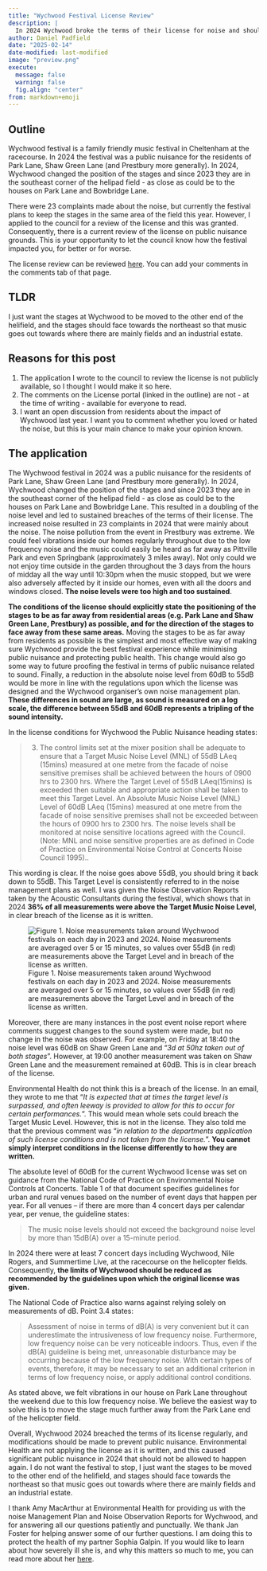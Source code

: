 ```yaml
---
title: "Wychwood Festival License Review"
description: |
  In 2024 Wychwood broke the terms of their license for noise and should move the stages.
author: Daniel Padfield
date: "2025-02-14"
date-modified: last-modified
image: "preview.png"
execute:
  message: false
  warning: false
  fig.align: "center"
from: markdown+emoji
---
```


## Outline

Wychwood festival is a family friendly music festival in Cheltenham at the racecourse. In 2024 the festival was a public nuisance for the residents of Park Lane, Shaw Green Lane (and Prestbury more generally). In 2024, Wychwood changed the position of the stages and since 2023 they are in the southeast corner of the helipad field - as close as could be to the houses on Park Lane and Bowbridge Lane.

There were 23 complaints made about the noise, but currently the festival plans to keep the stages in the same area of the field this year. However, I applied to the council for a review of the license and this was granted. Consequently, there is a current review of the license on public nuisance grounds. This is your opportunity to let the council know how the festival impacted you, for better or for worse.

The license review can be reviewed [here](https://publicaccess.cheltenham.gov.uk/online-applications/licencingApplicationDetails.do?activeTab=summary&keyVal=SR98IWEL0N100). You can add your comments in the comments tab of that page.

## TLDR

I just want the stages at Wychwood to be moved to the other end of the helifield, and the stages should face towards the northeast so that music goes out towards where there are mainly fields and an industrial estate.

## Reasons for this post

1.  The application I wrote to the council to review the license is not publicly available, so I thought I would make it so here.
2.  The comments on the License portal (linked in the outline) are not - at the time of writing - available for everyone to read.
3.  I want an open discussion from residents about the impact of Wychwood last year. I want you to comment whether you loved or hated the noise, but this is your main chance to make your opinion known.

## The application

The Wychwood festival in 2024 was a public nuisance for the residents of Park Lane, Shaw Green Lane (and Prestbury more generally). In 2024, Wychwood changed the position of the stages and since 2023 they are in the southeast corner of the helipad field - as close as could be to the houses on Park Lane and Bowbridge Lane. This resulted in a doubling of the noise level and led to sustained breaches of the terms of their license. The increased noise resulted in 23 complaints in 2024 that were mainly about the noise. The noise pollution from the event in Prestbury was extreme. We could feel vibrations inside our homes regularly throughout due to the low frequency noise and the music could easily be heard as far away as Pittville Park and even Springbank (approximately 3 miles away). Not only could we not enjoy time outside in the garden throughout the 3 days from the hours of midday all the way until 10:30pm when the music stopped, but we were also adversely affected by it inside our homes, even with all the doors and windows closed. **The noise levels were too high and too sustained**.

**The conditions of the license should explicitly state the positioning of the stages to be as far away from residential areas (e.g. Park Lane and Shaw Green Lane, Prestbury) as possible, and for the direction of the stages to face away from these same areas.** Moving the stages to be as far away from residents as possible is the simplest and most effective way of making sure Wychwood provide the best festival experience while minimising public nuisance and protecting public health. This change would also go some way to future proofing the festival in terms of public nuisance related to sound. Finally, a reduction in the absolute noise level from 60dB to 55dB would be more in line with the regulations upon which the license was designed and the Wychwood organiser's own noise management plan. **These differences in sound are large, as sound is measured on a log scale, the difference between 55dB and 60dB represents a tripling of the sound intensity.**

In the license conditions for Wychwood the Public Nuisance heading states:

> 3.  The control limits set at the mixer position shall be adequate to ensure that a Target Music Noise Level (MNL) of 55dB LAeq (15mins) measured at one metre from the facade of noise sensitive premises shall be achieved between the hours of 0900 hrs to 2300 hrs. Where the Target Level of 55dB LAeq(15mins) is exceeded then suitable and appropriate action shall be taken to meet this Target Level. An Absolute Music Noise Level (MNL) Level of 60dB LAeq (15mins) measured at one metre from the facade of noise sensitive premises shall not be exceeded between the hours of 0900 hrs to 2300 hrs. The noise levels shall be monitored at noise sensitive locations agreed with the Council. (Note: MNL and noise sensitive properties are as defined in Code of Practice on Environmental Noise Control at Concerts Noise Council 1995)..

This wording is clear. If the noise goes above 55dB, you should bring it back down to 55dB. This Target Level is consistently referred to in the noise management plans as well. I was given the Noise Observation Reports taken by the Acoustic Consultants during the festival, which shows that in 2024 **36% of all measurements were above the Target Music Noise Level**, in clear breach of the license as it is written.

![Figure 1. Noise measurements taken around Wychwood festivals on each day in 2023 and 2024. Noise measurements are averaged over 5 or 15 minutes, so values over 55dB (in red) are measurements above the Target Level and in breach of the license as written.](Wychwood_noise.png)

Moreover, there are many instances in the post event noise report where comments suggest changes to the sound system were made, but no change in the noise was observed. For example, on Friday at 18:40 the noise level was 60dB on Shaw Green Lane and "*3d at 50hz taken out of both stages*". However, at 19:00 another measurement was taken on Shaw Green Lane and the measurement remained at 60dB. This is in clear breach of the license.

Environmental Health do not think this is a breach of the license. In an email, they wrote to me that "*It is expected that at times the target level is surpassed, and often leeway is provided to allow for this to occur for certain performances.*". This would mean whole sets could breach the Target Music Level. However, this is not in the license. They also told me that the previous comment was "*in relation to the departments application of such license conditions and is not taken from the license.*". **You cannot simply interpret conditions in the license differently to how they are written.**

The absolute level of 60dB for the current Wychwood license was set on guidance from the National Code of Practice on Environmental Noise Controls at Concerts. Table 1 of that document specifies guidelines for urban and rural venues based on the number of event days that happen per year. For all venues – if there are more than 4 concert days per calendar year, per venue, the guideline states:

> The music noise levels should not exceed the background noise level by more than 15dB(A) over a 15-minute period.

In 2024 there were at least 7 concert days including Wychwood, Nile Rogers, and Summertime Live, at the racecourse on the helicopter fields. Consequently, **the limits of Wychwood should be reduced as recommended by the guidelines upon which the original license was given.**

The National Code of Practice also warns against relying solely on measurements of dB. Point 3.4 states:

> Assessment of noise in terms of dB(A) is very convenient but it can underestimate the intrusiveness of low frequency noise. Furthermore, low frequency noise can be very noticeable indoors. Thus, even if the dB(A) guideline is being met, unreasonable disturbance may be occurring because of the low frequency noise. With certain types of events, therefore, it may be necessary to set an additional criterion in terms of low frequency noise, or apply additional control conditions.

As stated above, we felt vibrations in our house on Park Lane throughout the weekend due to this low frequency noise. We believe the easiest way to solve this is to move the stage much further away from the Park Lane end of the helicopter field.

Overall, Wychwood 2024 breached the terms of its license regularly, and modifications should be made to prevent public nuisance. Environmental Health are not applying the license as it is written, and this caused significant public nuisance in 2024 that should not be allowed to happen again. I do not want the festival to stop, I just want the stages to be moved to the other end of the helifield, and stages should face towards the northeast so that music goes out towards where there are mainly fields and an industrial estate.

I thank Amy MacArthur at Environmental Health for providing us with the noise Management Plan and Noise Observation Reports for Wychwood, and for answering all our questions patiently and punctually. We thank Jan Foster for helping answer some of our further questions. I am doing this to protect the health of my partner Sophia Galpin. If you would like to learn about how severely ill she is, and why this matters so much to me, you can read more about her [here](https://padpadpadpad.netlify.app/posts/caring_for_soph/).
